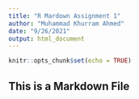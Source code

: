 ```yaml
---
title: "R Mardown Assignment 1"
author: "Muhammad Khurram Ahmed"
date: "9/26/2021"
output: html_document
---
```


```r
knitr::opts_chunk$set(echo = TRUE)
```

## This is a Markdown File
